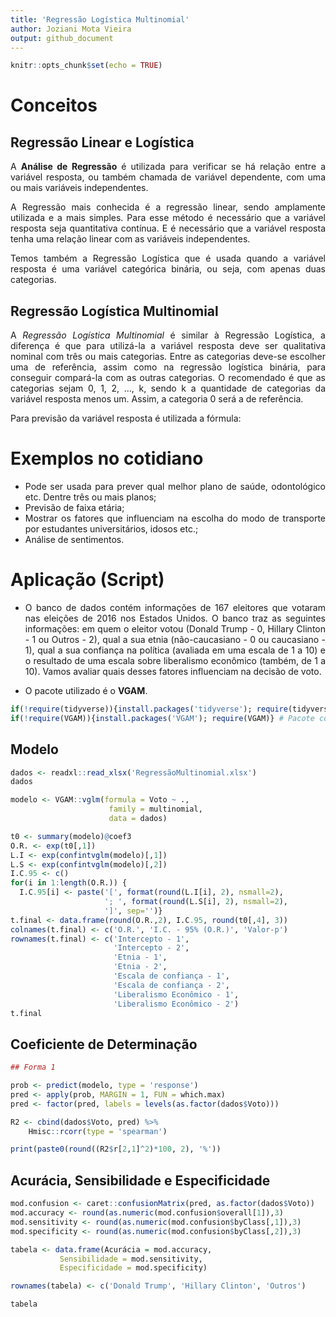 ```yaml
---
title: 'Regressão Logística Multinomial'
author: Joziani Mota Vieira
output: github_document
---
```



```r
knitr::opts_chunk$set(echo = TRUE)
```

<div style='text-align: justify'>

# Conceitos

## Regressão Linear e Logística

A **Análise de Regressão** é utilizada para verificar se há relação entre a variável resposta, ou também chamada de variável dependente, com uma ou mais variáveis independentes.

A Regressão mais conhecida é a regressão linear, sendo amplamente utilizada e a mais simples. Para esse método é necessário que a variável resposta seja quantitativa contínua. E é necessário que a variável resposta tenha uma relação linear com as variáveis independentes.

Temos também a Regressão Logística que é usada quando a variável resposta é uma variável categórica binária, ou seja, com apenas duas categorias.



## Regressão Logística Multinomial

A *Regressão Logística Multinomial* é similar à Regressão Logística, a diferença é que para utilizá-la a variável resposta deve ser qualitativa nominal com três ou mais categorias. Entre as categorias deve-se escolher uma de referência, assim como na regressão logística binária, para conseguir compará-la com as outras categorias. O recomendado é que as categorias sejam 0, 1, 2, ..., k, sendo k a quantidade de categorias da variável resposta menos um. Assim, a categoria 0 será a de referência.

Para previsão da variável resposta é utilizada a fórmula:

\begin{equation}
g_{k} \equiv g_{k}(\mathbf{x}) = \ln \left[\frac{\mathbb{P}(Y=k \mid \mathbf{x})}{\mathbb{P}(Y=0 \mid \mathbf{x})}\right]
\end{equation}
\begin{equation}
= \beta_{k 0} x_{k 0}+\beta_{k 1} x_{1}+\cdots+\beta_{k r} x_{r}
\end{equation}
\begin{equation}
= x^{\prime} B_{k}, \text { para } k \in\{0, \cdots, q\}
\end{equation}
\begin{equation}
\text {onde } B_{k}=\left(\beta_{k 0}, \cdots, \beta_{k r}\right)^{\prime} \text { e } x_{k 0}=1
\end{equation}
\begin{equation}
\text {e } {r} \text { é a quantidade de variáveis independentes.}
\end{equation}


# Exemplos no cotidiano

* Pode ser usada para prever qual melhor plano de saúde, odontológico etc. Dentre três ou mais planos;
* Previsão de faixa etária;
* Mostrar os fatores que influenciam na escolha do modo de transporte por estudantes universitários, idosos etc.;
* Análise de sentimentos.


# Aplicação (Script)

* O banco de dados contém informações de 167 eleitores que votaram nas eleições de 2016 nos Estados Unidos. O banco traz as seguintes informações: em quem o eleitor votou (Donald Trump - 0, Hillary Clinton - 1 ou Outros - 2), qual a sua etnia (não-caucasiano - 0 ou caucasiano - 1), qual a sua confiança na política (avaliada em uma escala de 1 a 10) e o resultado de uma escala sobre liberalismo econômico (também, de 1 a 10). 
Vamos avaliar quais desses fatores influenciam na decisão de voto. 

* O pacote utilizado é o **VGAM**.

```r

if(!require(tidyverse)){install.packages('tidyverse'); require(tidyverse)} # Manipulação de dados
if(!require(VGAM)){install.packages('VGAM'); require(VGAM)} # Pacote com a função ara criar o modelo

```

## Modelo

```r

dados <- readxl::read_xlsx('RegressãoMultinomial.xlsx')
dados

modelo <- VGAM::vglm(formula = Voto ~ ., 
                      family = multinomial, 
                      data = dados)

t0 <- summary(modelo)@coef3
O.R. <- exp(t0[,1])
L.I <- exp(confintvglm(modelo)[,1])
L.S <- exp(confintvglm(modelo)[,2])
I.C.95 <- c()
for(i in 1:length(O.R.)) {
  I.C.95[i] <- paste('[', format(round(L.I[i], 2), nsmall=2),
                     '; ', format(round(L.S[i], 2), nsmall=2),
                     ']', sep='')}
t.final <- data.frame(round(O.R.,2), I.C.95, round(t0[,4], 3))
colnames(t.final) <- c('O.R.', 'I.C. - 95% (O.R.)', 'Valor-p')
rownames(t.final) <- c('Intercepto - 1',
                       'Intercepto - 2',
                       'Etnia - 1',
                       'Etnia - 2',
                       'Escala de confiança - 1',
                       'Escala de confiança - 2',
                       'Liberalismo Econômico - 1',
                       'Liberalismo Econômico - 2')
t.final

```

## Coeficiente de Determinação

```r

## Forma 1

prob <- predict(modelo, type = 'response')
pred <- apply(prob, MARGIN = 1, FUN = which.max)
pred <- factor(pred, labels = levels(as.factor(dados$Voto)))

R2 <- cbind(dados$Voto, pred) %>% 
    Hmisc::rcorr(type = 'spearman')

print(paste0(round((R2$r[2,1]^2)*100, 2), '%'))

```

## Acurácia, Sensibilidade e Especificidade

```r

mod.confusion <- caret::confusionMatrix(pred, as.factor(dados$Voto))
mod.accuracy <- round(as.numeric(mod.confusion$overall[1]),3)
mod.sensitivity <- round(as.numeric(mod.confusion$byClass[,1]),3)
mod.specificity <- round(as.numeric(mod.confusion$byClass[,2]),3)

tabela <- data.frame(Acurácia = mod.accuracy,
           Sensibilidade = mod.sensitivity,
           Especificidade = mod.specificity)

rownames(tabela) <- c('Donald Trump', 'Hillary Clinton', 'Outros')

tabela

```


